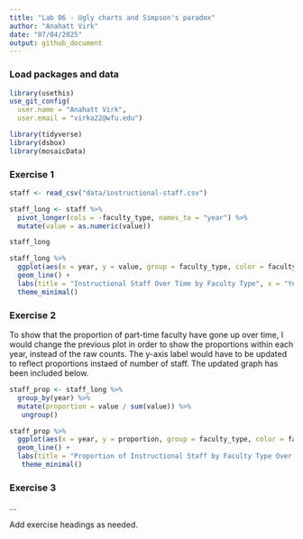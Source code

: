 ```yaml
---
title: "Lab 06 - Ugly charts and Simpson's paradox"
author: "Anahatt Virk"
date: "07/04/2025"
output: github_document
---
```


### Load packages and data
```r
library(usethis)
use_git_config(
  user.name = "Anahatt Virk",
  user.email = "virka22@wfu.edu")
```

```r
library(tidyverse) 
library(dsbox)
library(mosaicData) 
```

### Exercise 1

```r
staff <- read_csv("data/instructional-staff.csv")
```

```r
staff_long <- staff %>%
  pivot_longer(cols = -faculty_type, names_to = "year") %>%
  mutate(value = as.numeric(value))

staff_long
```

```r
staff_long %>%
  ggplot(aes(x = year, y = value, group = faculty_type, color = faculty_type)) +
  geom_line() +
  labs(title = "Instructional Staff Over Time by Faculty Type", x = "Year", y = "Number of Staff", color = "Faculty Type") +
  theme_minimal()
```

### Exercise 2

To show that the proportion of part-time faculty have gone up over time, I would change the previous plot in order to show the proportions within each year, instead of the raw counts. The y-axis label would have to be updated to reflect proportions instaed of number of staff. The updated graph has been included below. 

```r
staff_prop <- staff_long %>%
  group_by(year) %>%
  mutate(proportion = value / sum(value)) %>%
   ungroup()
```

```r
staff_prop %>%
  ggplot(aes(x = year, y = proportion, group = faculty_type, color = faculty_type)) +
  geom_line() +
  labs(title = "Proportion of Instructional Staff by Faculty Type Over Time", x = "Year", y = "Proportion of Staff", color = "Faculty Type") +
   theme_minimal()
```

### Exercise 3

...

Add exercise headings as needed.
